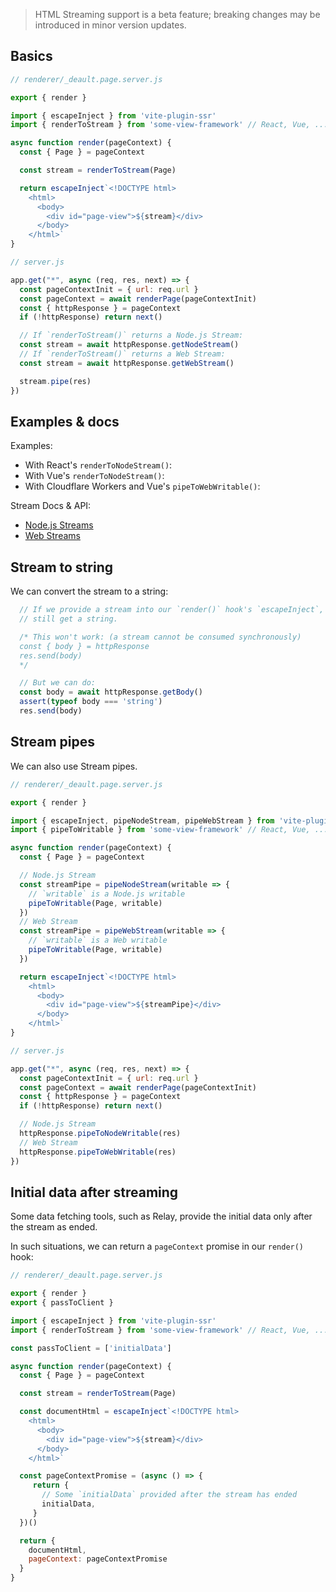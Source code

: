 
> HTML Streaming support is a beta feature; breaking changes may be introduced in minor version updates.

## Basics

```js
// renderer/_deault.page.server.js

export { render }

import { escapeInject } from 'vite-plugin-ssr'
import { renderToStream } from 'some-view-framework' // React, Vue, ...

async function render(pageContext) {
  const { Page } = pageContext

  const stream = renderToStream(Page)

  return escapeInject`<!DOCTYPE html>
    <html>
      <body>
        <div id="page-view">${stream}</div>
      </body>
    </html>`
}
```

```js
// server.js

app.get("*", async (req, res, next) => {
  const pageContextInit = { url: req.url }
  const pageContext = await renderPage(pageContextInit)
  const { httpResponse } = pageContext
  if (!httpResponse) return next()

  // If `renderToStream()` returns a Node.js Stream:
  const stream = await httpResponse.getNodeStream()
  // If `renderToStream()` returns a Web Stream:
  const stream = await httpResponse.getWebStream()

  stream.pipe(res)
})
```

## Examples & docs

Examples:
 - With React's `renderToNodeStream()`: <RepoLink path='/examples/react-full/' />
 - With Vue's `renderToNodeStream()`: <RepoLink path='/examples/vue-full/' />
 - With Cloudflare Workers and Vue's `pipeToWebWritable()`: <RepoLink path='/examples/cloudflare-workers-vue-html-streaming/' />

Stream Docs & API:
 - [Node.js Streams](https://nodejs.org/api/stream.html)
 - [Web Streams](https://developer.mozilla.org/en-US/docs/Web/API/Streams_API)


## Stream to string

We can convert the stream to a string:

```js
  // If we provide a stream into our `render()` hook's `escapeInject`, we can
  // still get a string.

  /* This won't work: (a stream cannot be consumed synchronously)
  const { body } = httpResponse
  res.send(body)
  */

  // But we can do:
  const body = await httpResponse.getBody()
  assert(typeof body === 'string')
  res.send(body)
```

## Stream pipes

We can also use Stream pipes.

```js
// renderer/_deault.page.server.js

export { render }

import { escapeInject, pipeNodeStream, pipeWebStream } from 'vite-plugin-ssr'
import { pipeToWritable } from 'some-view-framework' // React, Vue, ...

async function render(pageContext) {
  const { Page } = pageContext

  // Node.js Stream
  const streamPipe = pipeNodeStream(writable => {
    // `writable` is a Node.js writable
    pipeToWritable(Page, writable)
  })
  // Web Stream
  const streamPipe = pipeWebStream(writable => {
    // `writable` is a Web writable
    pipeToWritable(Page, writable)
  })

  return escapeInject`<!DOCTYPE html>
    <html>
      <body>
        <div id="page-view">${streamPipe}</div>
      </body>
    </html>`
}
```
```js
// server.js

app.get("*", async (req, res, next) => {
  const pageContextInit = { url: req.url }
  const pageContext = await renderPage(pageContextInit)
  const { httpResponse } = pageContext
  if (!httpResponse) return next()

  // Node.js Stream
  httpResponse.pipeToNodeWritable(res)
  // Web Stream
  httpResponse.pipeToWebWritable(res)
})
```

## Initial data after streaming

Some data fetching tools, such as <Link href="/relay" text="Relay">Relay</Link>, provide the initial data only after the stream as ended.

In such situations, we can return a `pageContext` promise in our `render()` hook:

```js
// renderer/_deault.page.server.js

export { render }
export { passToClient }

import { escapeInject } from 'vite-plugin-ssr'
import { renderToStream } from 'some-view-framework' // React, Vue, ...

const passToClient = ['initialData']

async function render(pageContext) {
  const { Page } = pageContext

  const stream = renderToStream(Page)

  const documentHtml = escapeInject`<!DOCTYPE html>
    <html>
      <body>
        <div id="page-view">${stream}</div>
      </body>
    </html>`

  const pageContextPromise = (async () => {
     return {
       // Some `initialData` provided after the stream has ended
       initialData,
     }
  })()

  return {
    documentHtml,
    pageContext: pageContextPromise
  }
}
```
